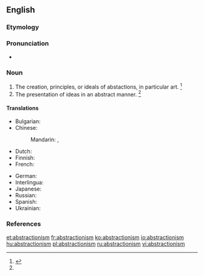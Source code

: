 ==English==

===Etymology===
{{suffix|abstraction|ism}}

===Pronunciation===
* {{a|US}} {{IPA|/æbˈstɹæk.ʃn̩ˌɪz.m̩/}}

===Noun===
{{en-noun|~}}

# The creation, principles, or ideals of abstactions, in particular art. {{defdate|First attested in the mid 20<sup>th</sup> century.}}<ref name=SOED>{{reference-book | last =| first = | authorlink =  | coauthors =  | editor =Brown, Lesley  | others =  | title = The Shorter Oxford English Dictionary | origdate =  | origyear = 1933| origmonth =  | url =  | format =  | accessdate =  | accessyear =  | accessmonth =  | edition = 5th | date =  | year =2003| month =  | publisher =Oxford University Press  | location =Oxford, UK | language =  | id =  | doi = | isbn =978-0-19-860575-7 | lccn = | ol = | pages =10| chapter =  | chapterurl =  | quote =}}</ref>
# The presentation of ideas in an abstract manner. {{defdate|First attested in the mid 20<sup>th</sup> century.}}<ref name=SOED/>

====Translations====
{{trans-top|abstract art}}
* Bulgarian: {{t|bg|абстракционизъм|m|sc=Cyrl}}
* Chinese:
*: Mandarin: {{t+|cmn|抽象主義|sc=Hani}}, {{t+|cmn|抽象主义|tr=chōuxiàngzhǔyì|sc=Hani}}
* Dutch: {{t|nl|abstractionisme|n}}
* Finnish: {{t|fi|abstraktionismi}}
* French: {{t+|fr|abstractionnisme}}
{{trans-mid}}
* German: {{t|de|Abstraktionismus|m}}
* Interlingua: {{t|ia|abstractionismo}}
* Japanese: {{t|ja|抽象主義|tr=ちゅうしょうしゅぎ, chūshōshugi)|sc=Jpan}}
* Russian: {{t+|ru|абстракционизм|m|tr=abstrakcionízm|sc=Cyrl}}
* Spanish: {{t|es|abstraccionismo|m}}
* Ukrainian: {{t+|uk|абстракціонізм|m|sc=Cyrl}}
{{trans-bottom}}

===References===
<references/>

[[et:abstractionism]]
[[fr:abstractionism]]
[[ko:abstractionism]]
[[io:abstractionism]]
[[hu:abstractionism]]
[[pl:abstractionism]]
[[ru:abstractionism]]
[[vi:abstractionism]]